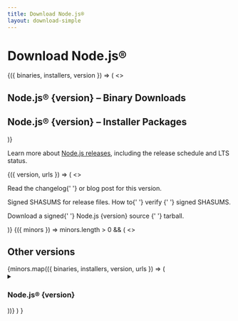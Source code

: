 ```yaml
---
title: Download Node.js®
layout: download-simple
---
```


# Download Node.js®

<WithSimplifiedDownload>
  {({ binaries, installers, version }) => (
    <>
      <h2>Node.js® {version} – Binary Downloads</h2>
      <SimplifiedDownloadTable source={binaries} />
      <h2>Node.js® {version} – Installer Packages</h2>
      <SimplifiedDownloadTable source={installers} />
    </>
  )}
</WithSimplifiedDownload>

Learn more about [Node.js releases](/about/previous-releases), including the release schedule and LTS status.

<WithSimplifiedDownload>
  {({ version, urls }) => (
    <>
      <p>
        Read the <LinkWithArrow href={urls.changelog}>changelog</LinkWithArrow>{' '}
        or <Link href={urls.blogPost}>blog post</Link> for this version.
      </p>
      <p>
        <LinkWithArrow href={urls.shasum}>Signed SHASUMS</LinkWithArrow> for
        release files. How to{' '}
        <LinkWithArrow href="https://github.com/nodejs/node#verifying-binaries">
          verify
        </LinkWithArrow>{' '}
        signed SHASUMS.
      </p>
      <p>
        Download a signed{' '}
        <LinkWithArrow href={urls.source}>
          Node.js {version} source
        </LinkWithArrow>{' '}
        tarball.
      </p>
    </>
  )}
</WithSimplifiedDownload>

<WithSimplifiedDownload>
  {({ minors }) =>
    minors.length > 0 && (
      <>
        <h2>Other versions</h2>
        {minors.map(({ binaries, installers, version, urls }) => (
          <details key={version}>
            <summary>
              <h3>Node.js® {version}</h3>
            </summary>
            <div>
              <h4>Binary Downloads</h4>
              <SimplifiedDownloadTable source={binaries} />
              <h4>Installer Packages</h4>
              <SimplifiedDownloadTable source={installers} />
              <p>
                Read the{' '}
                <LinkWithArrow href={urls.changelog}>changelog</LinkWithArrow>{' '}
                or <Link href={urls.blogPost}>blog post</Link> for this version.
              </p>
              <p>
                Download a signed{' '}
                <LinkWithArrow href={urls.source}>
                  Node.js {version} source
                </LinkWithArrow>{' '}
                tarball.
              </p>
            </div>
          </details>
        ))}
      </>
    )
  }
</WithSimplifiedDownload>
